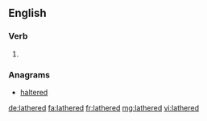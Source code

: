 ==English==

===Verb===
{{head|en}}

# {{en-past of|lather}}

===Anagrams===
* [[haltered#English|haltered]]

[[de:lathered]]
[[fa:lathered]]
[[fr:lathered]]
[[mg:lathered]]
[[vi:lathered]]